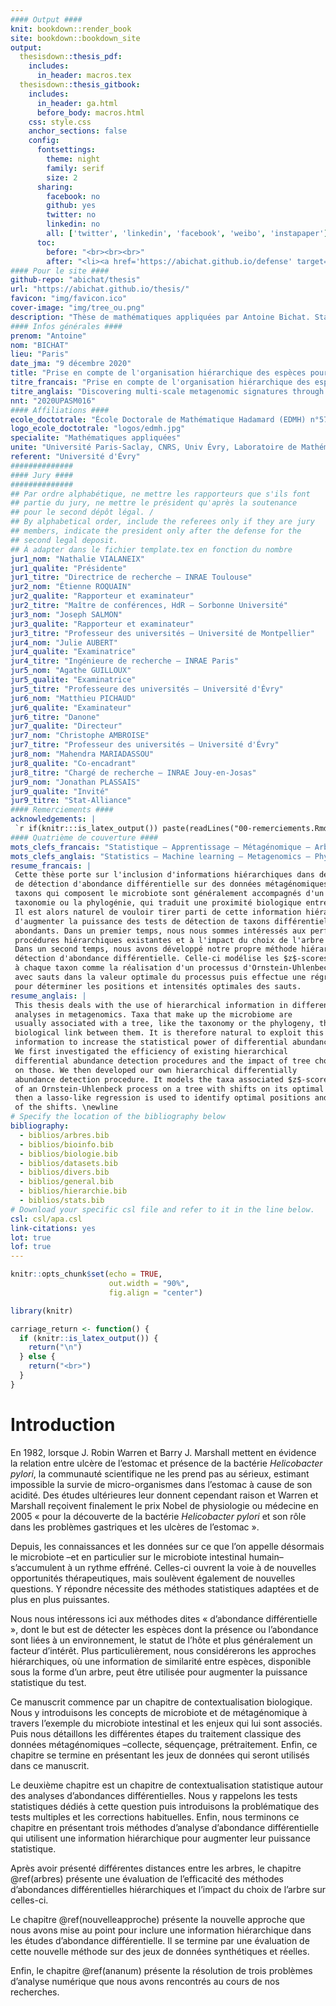 ```yaml
---
#### Output ####
knit: bookdown::render_book
site: bookdown::bookdown_site
output: 
  thesisdown::thesis_pdf: 
    includes:
      in_header: macros.tex
  thesisdown::thesis_gitbook: 
    includes:
      in_header: ga.html
      before_body: macros.html
    css: style.css
    anchor_sections: false
    config: 
      fontsettings:
        theme: night
        family: serif
        size: 2
      sharing:
        facebook: no
        github: yes
        twitter: no
        linkedin: no
        all: ['twitter', 'linkedin', 'facebook', 'weibo', 'instapaper']
      toc: 
        before: "<br><br><br>"
        after: "<li><a href='https://abichat.github.io/defense' target='blank'>PhD defense</a></li>"
#### Pour le site ####
github-repo: "abichat/thesis"
url: "https://abichat.github.io/thesis/"
favicon: "img/favicon.ico"
cover-image: "img/tree_ou.png"
description: "Thèse de mathématiques appliquées par Antoine Bichat. Statistique – Apprentissage – Métagénomique – Arbre phylogénétique – Tests multiples – Processus stochastiques"
#### Infos générales ####
prenom: "Antoine"
nom: "BICHAT"
lieu: "Paris"
date_jma: "9 décembre 2020"
title: "Prise en compte de l'organisation hiérarchique des espèces pour la découverte de signatures métagénomiques multi-échelles"
titre_francais: "Prise en compte de l'organisation hiérarchique des espèces pour la découverte de signatures métagénomiques multi-échelles"
titre_anglais: "Discovering multi-scale metagenomic signatures through hierarchical organization of species"
nnt: "2020UPASM016"
#### Affiliations ####
ecole_doctotrale: "École Doctorale de Mathématique Hadamard (EDMH) n°574"
logo_ecole_doctotrale: "logos/edmh.jpg"
specialite: "Mathématiques appliquées"
unite: "Université Paris-Saclay, CNRS, Univ Évry, Laboratoire de Mathématiques et Modélisation d'Évry, 91037, Évry-Courcouronnes, France"
referent: "Université d'Évry"
##############
#### Jury ####
##############
## Par ordre alphabétique, ne mettre les rapporteurs que s'ils font
## partie du jury, ne mettre le président qu'après la soutenance
## pour le second dépôt légal. /
## By alphabetical order, include the referees only if they are jury
## members, indicate the president only after the defense for the
## second legal deposit.
## À adapter dans le fichier template.tex en fonction du nombre
jur1_nom: "Nathalie VIALANEIX"
jur1_qualite: "Présidente"
jur1_titre: "Directrice de recherche – INRAE Toulouse"
jur2_nom: "Étienne ROQUAIN"
jur2_qualite: "Rapporteur et examinateur"
jur2_titre: "Maître de conférences, HdR – Sorbonne Université"
jur3_nom: "Joseph SALMON"
jur3_qualite: "Rapporteur et examinateur"
jur3_titre: "Professeur des universités – Université de Montpellier"
jur4_nom: "Julie AUBERT"
jur4_qualite: "Examinatrice"
jur4_titre: "Ingénieure de recherche – INRAE Paris"
jur5_nom: "Agathe GUILLOUX"
jur5_qualite: "Examinatrice"
jur5_titre: "Professeure des universités – Université d'Évry"
jur6_nom: "Matthieu PICHAUD"
jur6_qualite: "Examinateur"
jur6_titre: "Danone"
jur7_qualite: "Directeur"
jur7_nom: "Christophe AMBROISE"
jur7_titre: "Professeur des universités – Université d'Évry"
jur8_nom: "Mahendra MARIADASSOU"
jur8_qualite: "Co-encadrant"
jur8_titre: "Chargé de recherche – INRAE Jouy-en-Josas"
jur9_nom: "Jonathan PLASSAIS"
jur9_qualite: "Invité"
jur9_titre: "Stat-Alliance"
#### Remerciements ####
acknowledgements: |
 `r if(knitr:::is_latex_output()) paste(readLines("00-remerciements.Rmd"), collapse = '\n  ')`
#### Quatrième de couverture ####
mots_clefs_francais: "Statistique – Apprentissage – Métagénomique – Arbre phylogénétique – Tests multiples – Processus stochastiques"
mots_clefs_anglais: "Statistics – Machine learning – Metagenomics – Phylogenetic tree – Multiple testing – Stochastic processes"
resume_francais: |
 Cette thèse porte sur l'inclusion d'informations hiérarchiques dans des procédures 
 de détection d'abondance différentielle sur des données métagénomiques. Les différents 
 taxons qui composent le microbiote sont généralement accompagnés d'un arbre, comme la 
 taxonomie ou la phylogénie, qui traduit une proximité biologique entre eux. 
 Il est alors naturel de vouloir tirer parti de cette information hiérarchique afin 
 d'augmenter la puissance des tests de détection de taxons différentiellement 
 abondants. Dans un premier temps, nous nous sommes intéressés aux performances des 
 procédures hiérarchiques existantes et à l'impact du choix de l'arbre sur celles-ci. 
 Dans un second temps, nous avons développé notre propre méthode hiérarchique de 
 détection d'abondance différentielle. Celle-ci modélise les $z$-scores associés 
 à chaque taxon comme la réalisation d'un processus d'Ornstein-Uhlenbeck sur arbre 
 avec sauts dans la valeur optimale du processus puis effectue une régression de type lasso 
 pour déterminer les positions et intensités optimales des sauts.
resume_anglais: |
 This thesis deals with the use of hierarchical information in differential abundance 
 analyses in metagenomics. Taxa that make up the microbiome are 
 usually associated with a tree, like the taxonomy or the phylogeny, that reflects a 
 biological link between them. It is therefore natural to exploit this hierarchical 
 information to increase the statistical power of differential abundance techniques. 
 We first investigated the efficiency of existing hierarchical 
 differential abundance detection procedures and the impact of tree choice 
 on those. We then developed our own hierarchical differentially 
 abundance detection procedure. It models the taxa associated $z$-scores as realization 
 of an Ornstein-Uhlenbeck process on a tree with shifts on its optimal value 
 then a lasso-like regression is used to identify optimal positions and intensities 
 of the shifts. \newline
# Specify the location of the bibliography below
bibliography: 
  - biblios/arbres.bib
  - biblios/bioinfo.bib
  - biblios/biologie.bib
  - biblios/datasets.bib
  - biblios/divers.bib
  - biblios/general.bib
  - biblios/hierarchie.bib
  - biblios/stats.bib
# Download your specific csl file and refer to it in the line below.
csl: csl/apa.csl
link-citations: yes
lot: true
lof: true
---
```

```r
knitr::opts_chunk$set(echo = TRUE,
                      out.width = "90%",
                      fig.align = "center")
```

```r
library(knitr)
```

```r
carriage_return <- function() {
  if (knitr::is_latex_output()) {
    return("\n")
  } else {
    return("<br>")
  }
}
```


# Introduction {.unnumbered}

En 1982, lorsque J. Robin Warren et Barry J. Marshall mettent en évidence la relation entre ulcère de l'estomac et présence de la bactérie _Helicobacter pylori_, la communauté scientifique ne les prend pas au sérieux, estimant impossible la survie de micro-organismes dans l'estomac à cause de son acidité. Des études ultérieures leur donnent cependant raison et Warren et Marshall reçoivent finalement le prix Nobel de physiologie ou médecine en 2005 « pour la découverte de la bactérie _Helicobacter pylori_ et son rôle dans les problèmes gastriques et les ulcères de l'estomac ». 

Depuis, les connaissances et les données sur ce que l'on appelle désormais le microbiote –et en particulier sur le microbiote intestinal humain– s'accumulent à un rythme effréné. Celles-ci ouvrent la voie à de nouvelles opportunités thérapeutiques, mais soulèvent également de nouvelles questions. Y répondre nécessite des méthodes statistiques adaptées et de plus en plus puissantes.

Nous nous intéressons ici aux méthodes dites « d'abondance différentielle », dont le but est de détecter les espèces dont la présence ou l'abondance sont liées à un environnement, le statut de l'hôte et plus généralement un facteur d'intérêt. Plus particulièrement, nous considérerons les approches hiérarchiques, où une information de similarité entre espèces, disponible sous la forme d'un arbre, peut être utilisée pour augmenter la puissance statistique du test. 

Ce manuscrit commence par un chapitre de contextualisation biologique. Nous y introduisons les concepts de microbiote et de métagénomique à travers l'exemple du microbiote intestinal et les enjeux qui lui sont associés. Puis nous détaillons les différentes étapes du traitement classique des données métagénomiques –collecte, séquençage, prétraitement. Enfin, ce chapitre se termine en présentant les jeux de données qui seront utilisés dans ce manuscrit.

Le deuxième chapitre est un chapitre de contextualisation statistique autour des analyses d'abondances différentielles. Nous y rappelons les tests statistiques dédiés à cette question puis introduisons la problématique des tests multiples et les corrections habituelles. Enfin, nous terminons ce chapitre en présentant trois méthodes d'analyse d'abondance différentielle qui utilisent une information hiérarchique pour augmenter leur puissance statistique.

Après avoir présenté différentes distances entre les arbres, le chapitre \@ref(arbres) présente une évaluation de l'efficacité des méthodes d'abondances différentielles hiérarchiques et l'impact du choix de l'arbre sur celles-ci.

Le chapitre \@ref(nouvelleapproche) présente la nouvelle approche que nous avons mise au point pour inclure une information hiérarchique dans les études d'abondance différentielle. Il se termine par une évaluation de cette nouvelle méthode sur des jeux de données synthétiques et réelles. 

Enfin, le chapitre \@ref(ananum) présente la résolution de trois problèmes d'analyse numérique que nous avons rencontrés au cours de nos recherches.
